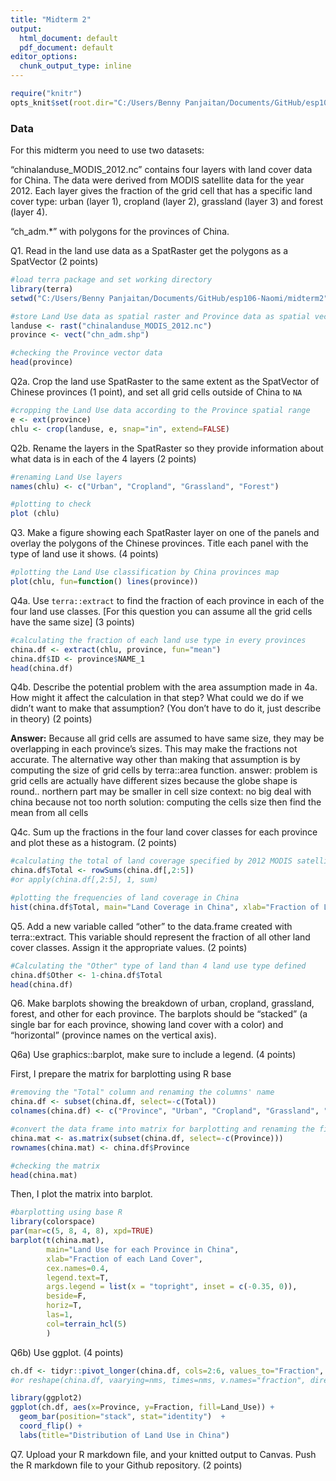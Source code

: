 ```yaml
---
title: "Midterm 2"
output:
  html_document: default
  pdf_document: default
editor_options:
  chunk_output_type: inline
---
```


```r
require("knitr")
opts_knit$set(root.dir="C:/Users/Benny Panjaitan/Documents/GitHub/esp106-Naomi/midterm2")
```


### Data 

For this midterm you need to use two datasets:

"chinalanduse_MODIS_2012.nc" contains four layers with land cover data for China. The data were derived from MODIS satellite data for the year 2012. Each layer gives the fraction of the grid cell that has a specific land cover type: urban (layer 1), cropland (layer 2), grassland (layer 3) and forest (layer 4). 

"ch_adm.*" with polygons for the provinces of China.


Q1. Read in the land use data as a SpatRaster get the polygons as a SpatVector (2 points)

```r
#load terra package and set working directory
library(terra)
setwd("C:/Users/Benny Panjaitan/Documents/GitHub/esp106-Naomi/midterm2")

#store Land Use data as spatial raster and Province data as spatial vector
landuse <- rast("chinalanduse_MODIS_2012.nc")
province <- vect("chn_adm.shp")
```

```r
#checking the Province vector data
head(province)
```

Q2a. Crop the land use SpatRaster to the same extent as the SpatVector of Chinese provinces (1 point), and set all grid cells outside of China to `NA`

```r
#cropping the Land Use data according to the Province spatial range
e <- ext(province)
chlu <- crop(landuse, e, snap="in", extend=FALSE)
```

Q2b. Rename the layers in the SpatRaster so they provide information about what data is in each of the 4 layers (2 points)

```r
#renaming Land Use layers
names(chlu) <- c("Urban", "Cropland", "Grassland", "Forest")

#plotting to check
plot (chlu)
```

Q3. Make a figure showing each SpatRaster layer on one of the panels and overlay the polygons of the Chinese provinces. Title each panel with the type of land use it shows. (4 points)

```r
#plotting the Land Use classification by China provinces map
plot(chlu, fun=function() lines(province))
```


Q4a. Use `terra::extract` to find the fraction of each province in each of the four land use classes. [For this question you can assume all the grid cells have the same size] (3 points)

```r
#calculating the fraction of each land use type in every provinces
china.df <- extract(chlu, province, fun="mean")
china.df$ID <- province$NAME_1
head(china.df)
```


Q4b. Describe the potential problem with the area assumption made in 4a. How might it affect the calculation in that step? What could we do if we didn't want to make that assumption? (You don't have to do it, just describe in theory) (2 points)

**Answer:**
Because all grid cells are assumed to have same size, they may be overlapping in each province's sizes. This may make the fractions not accurate. 
The alternative way other than making that assumption is by computing the size of grid cells by terra::area function.
answer: problem is grid cells are actually have different sizes because the globe shape is round.. northern part may be smaller in cell size
context: no big deal with china because not too north
solution: computing the cells size then find the mean from all cells


Q4c. Sum up the fractions in the four land cover classes for each province and plot these as a histogram. (2 points) 

```r
#calculating the total of land coverage specified by 2012 MODIS satellite data 
china.df$Total <- rowSums(china.df[,2:5])
#or apply(china.df[,2:5], 1, sum)

#plotting the frequencies of land coverage in China
hist(china.df$Total, main="Land Coverage in China", xlab="Fraction of Land Coverage")
```


Q5. Add a new variable called "other" to the data.frame created with terra::extract. This variable should represent the fraction of all other land cover classes. Assign it the appropriate values. (2 points)

```r
#Calculating the "Other" type of land than 4 land use type defined
china.df$Other <- 1-china.df$Total
head(china.df)
```


Q6. Make barplots showing the breakdown of urban, cropland, grassland, forest, and other for each province. The barplots should be "stacked" (a single bar for each province, showing land cover with a color) and "horizontal" (province names on the vertical axis).  

Q6a) Use graphics::barplot, make sure to include a legend.  (4 points)

First, I prepare the matrix for barplotting using R base

```r
#removing the "Total" column and renaming the columns' name
china.df <- subset(china.df, select=-c(Total))
colnames(china.df) <- c("Province", "Urban", "Cropland", "Grassland", "Forest", "Other")

#convert the data frame into matrix for barplotting and renaming the first column's name
china.mat <- as.matrix(subset(china.df, select=-c(Province)))
rownames(china.mat) <- china.df$Province

#checking the matrix
head(china.mat)
```

Then, I plot the matrix into barplot.

```r
#barplotting using base R
library(colorspace)
par(mar=c(5, 8, 4, 8), xpd=TRUE)
barplot(t(china.mat), 
        main="Land Use for each Province in China", 
        xlab="Fraction of each Land Cover",
        cex.names=0.4,
        legend.text=T,
        args.legend = list(x = "topright", inset = c(-0.35, 0)),
        beside=F, 
        horiz=T, 
        las=1, 
        col=terrain_hcl(5)
        )

```


Q6b) Use ggplot. (4 points) 

```r
ch.df <- tidyr::pivot_longer(china.df, cols=2:6, values_to="Fraction", names_to="Land_Use")
#or reshape(china.df, vaarying=nms, times=nms, v.names="fraction", direction="long", timevar="landuse")

library(ggplot2)
ggplot(ch.df, aes(x=Province, y=Fraction, fill=Land_Use)) +
  geom_bar(position="stack", stat="identity")  +
  coord_flip() +
  labs(title="Distribution of Land Use in China")

```


Q7. Upload your R markdown file, and your knitted output to Canvas. Push the R markdown file to your Github repository. (2 points)

